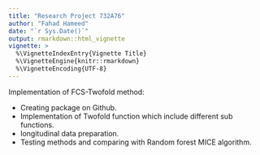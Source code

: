 ```yaml
---
title: "Research Project 732A76"
author: "Fahad Hameed"
date: "`r Sys.Date()`"
output: rmarkdown::html_vignette
vignette: >
  %\VignetteIndexEntry{Vignette Title}
  %\VignetteEngine{knitr::rmarkdown}
  %\VignetteEncoding{UTF-8}
---
```


Implementation of FCS-Twofold method:

- Creating package on Github.
- Implementation of Twofold function which include different sub functions.
- longitudinal data preparation.
- Testing methods and comparing with Random forest MICE algorithm.